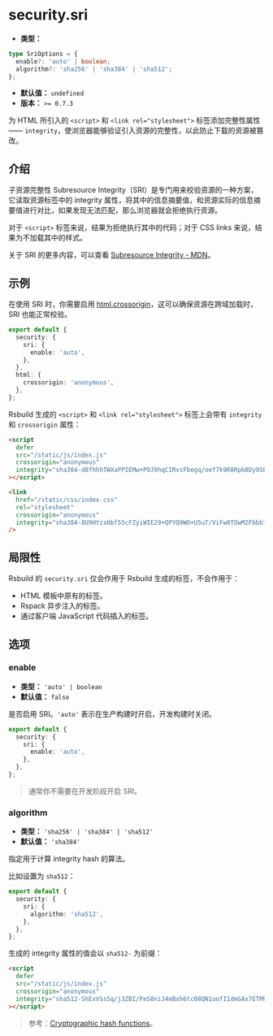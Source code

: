 # security.sri

- **类型：**

```ts
type SriOptions = {
  enable?: 'auto' | boolean;
  algorithm?: 'sha256' | 'sha384' | 'sha512';
};
```

- **默认值：** `undefined`
- **版本：** `>= 0.7.3`

为 HTML 所引入的 `<script>` 和 `<link rel="stylesheet">` 标签添加完整性属性 —— `integrity`，使浏览器能够验证引入资源的完整性，以此防止下载的资源被篡改。

## 介绍

子资源完整性 Subresource Integrity（SRI）是专门用来校验资源的一种方案，它读取资源标签中的 integrity 属性，将其中的信息摘要值，和资源实际的信息摘要值进行对比，如果发现无法匹配，那么浏览器就会拒绝执行资源。

对于 `<script>` 标签来说，结果为拒绝执行其中的代码；对于 CSS links 来说，结果为不加载其中的样式。

关于 SRI 的更多内容，可以查看 [Subresource Integrity - MDN](https://developer.mozilla.org/zh-CN/docs/Web/Security/Subresource_Integrity)。

## 示例

在使用 SRI 时，你需要启用 [html.crossorigin](/config/html/crossorigin)，这可以确保资源在跨域加载时，SRI 也能正常校验。

```ts
export default {
  security: {
    sri: {
      enable: 'auto',
    },
  },
  html: {
    crossorigin: 'anonymous',
  },
};
```

Rsbuild 生成的 `<script>` 和 `<link rel="stylesheet">` 标签上会带有 `integrity` 和 `crossorigin` 属性：

```html
<script
  defer
  src="/static/js/index.js"
  crossorigin="anonymous"
  integrity="sha384-d8fhhhTWXaPPIEMw+POJ9hqCIRvsFbegq/oef7k9R8Rpb8Dy95B2THPOECdZoLDF"
></script>

<link
  href="/static/css/index.css"
  rel="stylesheet"
  crossorigin="anonymous"
  integrity="sha384-8U9HYzsHbf55cFZyiWIE29+QPYQ9WO+U5uT/ViFw0TOwM2Fbbb74ZegzRV/nvwrD"
/>
```

## 局限性

Rsbuild 的 `security.sri` 仅会作用于 Rsbuild 生成的标签，不会作用于：

- HTML 模板中原有的标签。
- Rspack 异步注入的标签。
- 通过客户端 JavaScript 代码插入的标签。

## 选项

### enable

- **类型：** `'auto' | boolean`
- **默认值：** `false`

是否启用 SRI。`'auto'` 表示在生产构建时开启，开发构建时关闭。

```ts
export default {
  security: {
    sri: {
      enable: 'auto',
    },
  },
};
```

> 通常你不需要在开发阶段开启 SRI。

### algorithm

- **类型：** `'sha256' | 'sha384' | 'sha512'`
- **默认值：** `'sha384'`

指定用于计算 integrity hash 的算法。

比如设置为 `sha512`：

```ts
export default {
  security: {
    sri: {
      algorithm: 'sha512',
    },
  },
};
```

生成的 integrity 属性的值会以 `sha512-` 为前缀：

```html
<script
  defer
  src="/static/js/index.js"
  crossorigin="anonymous"
  integrity="sha512-ShExVSs5q/j3ZBI/PeS0niJ4mBxh6tc08QN1uofI1dmGAx7ETMh8/VDddGRewxXQhjCgdgAnaiY3BfnWrUSmZA=="
></script>
```

> 参考：[Cryptographic hash functions](https://www.w3.org/TR/SRI/#cryptographic-hash-functions)。
